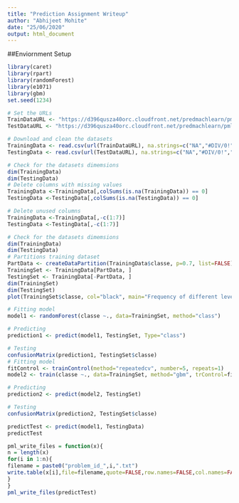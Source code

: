 ---
title: "Prediction Assignment Writeup"
author: "Abhijeet Mohite"
date: "25/06/2020"
output: html_document
---

##Enviornment Setup

```{r,echo=FALSE}
library(caret)
library(rpart)
library(randomForest)
library(e1071)
library(gbm)
set.seed(1234)

# Set the URLs
TrainDataURL <- "https://d396qusza40orc.cloudfront.net/predmachlearn/pml-training.csv"
TestDataURL <- "https://d396qusza40orc.cloudfront.net/predmachlearn/pml-testing.csv"

# Download and clean the datasets
TrainingData <- read.csv(url(TrainDataURL), na.strings=c("NA","#DIV/0!",""))
TestingData <- read.csv(url(TestDataURL), na.strings=c("NA","#DIV/0!",""))

# Check for the datasets dimemsions
dim(TrainingData)
dim(TestingData)
# Delete columns with missing values
TrainingData <-TrainingData[,colSums(is.na(TrainingData)) == 0]
TestingData <-TestingData[,colSums(is.na(TestingData)) == 0]

# Delete unused columns
TrainingData <-TrainingData[,-c(1:7)]
TestingData <-TestingData[,-c(1:7)]

# Check for the datasets dimemsions
dim(TrainingData)
dim(TestingData)
# Partitions training dataset
PartData <- createDataPartition(TrainingData$classe, p=0.7, list=FALSE)
TrainingSet <- TrainingData[PartData, ]
TestingSet <- TrainingData[-PartData, ]
dim(TrainingSet)
dim(TestingSet)
plot(TrainingSet$classe, col="black", main="Frequency of different levels", xlab="classe", ylab="Frequency")

# Fitting model
model1 <- randomForest(classe ~., data=TrainingSet, method="class")

# Predicting
prediction1 <- predict(model1, TestingSet, Type="class")

# Testing
confusionMatrix(prediction1, TestingSet$classe)
# Fitting model
fitControl <- trainControl(method="repeatedcv", number=5, repeats=1)
model2 <- train(classe ~., data=TrainingSet, method="gbm", trControl=fitControl, verbose=FALSE)

# Predicting
prediction2 <- predict(model2, TestingSet)

# Testing
confusionMatrix(prediction2, TestingSet$classe)

predictTest <- predict(model1, TestingData)
predictTest

pml_write_files = function(x){
n = length(x)
for(i in 1:n){
filename = paste0("problem_id_",i,".txt")
write.table(x[i],file=filename,quote=FALSE,row.names=FALSE,col.names=FALSE)
}
}
pml_write_files(predictTest)
```

